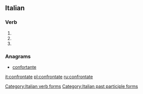 ==Italian==

===Verb===
{{head|it|verb form}}

# {{inflection of|confrontare||2|p|pres|indc|lang=it}}
# {{inflection of|confrontare||2|p|impr|lang=it}}
# {{feminine plural of|confrontato|lang=it}}

===Anagrams===
* [[confortante#Italian|confortante]]

[[Category:Italian verb forms]]
[[Category:Italian past participle forms]]

[[it:confrontate]]
[[pl:confrontate]]
[[ru:confrontate]]